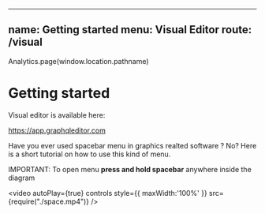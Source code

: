---
name: Getting started
menu: Visual Editor
route: /visual
----
Analytics.page(window.location.pathname)

# Getting started

Visual editor is available here:

https://app.graphqleditor.com

Have you ever used spacebar menu in graphics realted software ? No? 
Here is a short tutorial on how to use this kind of menu.

IMPORTANT: To open menu **press and hold spacebar** anywhere inside the diagram

<video autoPlay={true} controls style={{
    maxWidth:'100%'
}} src={require("./space.mp4")} />